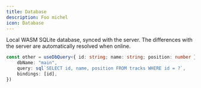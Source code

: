 ```yaml
---
title: Database
description: Foo michel
icon: Database
---
```


Local WASM SQLite database, synced with the server. The differences with the server are automatically resolved when online.

```ts
const other = useDbQuery<{ id: string; name: string; position: number }>({
	dbName: "main",
	query: sql`SELECT id, name, position FROM tracks WHERE id = ?`,
	bindings: [id],
})
```

